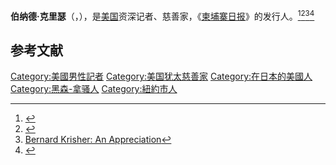 '''伯纳德·克里瑟'''（{{lang-en|'''Bernard Krisher'''}}，{{bd|1931年|8月9日|2019年|3月5日|catIdx=B}}），是[[美国|美国]]资深记者、慈善家，《[[柬埔寨日报|柬埔寨日报]]》的发行人。<ref>{{Cite web |url=https://www.nytimes.com/2019/03/20/obituaries/bernard-krisher-dead.html |title=Bernard Krisher, Free Press Champion in Cambodia |access-date=2021-03-25 |archive-date=2020-11-07 |archive-url=https://web.archive.org/web/20201107230938/https://www.nytimes.com/2019/03/20/obituaries/bernard-krisher-dead.html |dead-url=no }}</ref><ref>{{Cite web |url=https://english.cambodiadaily.com/news/bernard-krisher-journalist-and-philanthropist-dies-at-87-146693/ |title=Bernard Krisher, Journalist and Philanthropist, Dies at 87 |access-date=2021-03-25 |archive-date=2021-03-08 |archive-url=https://web.archive.org/web/20210308234622/https://english.cambodiadaily.com/news/bernard-krisher-journalist-and-philanthropist-dies-at-87-146693 |dead-url=no }}</ref><ref>[https://www.hopeww.org/bernard-kriser-an-appreciation Bernard Krisher: An Appreciation]</ref><ref>{{Cite web |url=https://www.voacambodia.com/a/bernard-krisher-pioneering-english-language-newspaper-proprietor-dies-aged-87/4839642.html |title=Bernard Krisher, Pioneering English-Language Newspaper Proprietor, Dies Aged 87 |access-date=2021-03-25 |archive-date=2020-10-27 |archive-url=https://web.archive.org/web/20201027002931/https://www.voacambodia.com/a/bernard-krisher-pioneering-english-language-newspaper-proprietor-dies-aged-87/4839642.html |dead-url=no }}</ref>

== 参考文献 ==
{{Reflist}}

[[Category:美國男性記者|Category:美國男性記者]]
[[Category:美国犹太慈善家|Category:美国犹太慈善家]]
[[Category:在日本的美國人|Category:在日本的美國人]]
[[Category:黑森-拿骚人|Category:黑森-拿骚人]]
[[Category:紐約市人|Category:紐約市人]]